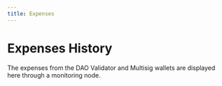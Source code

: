 ```yaml
---
title: Expenses
---
```



# Expenses History

The expenses from the DAO Validator and Multisig wallets are displayed here through a monitoring node.

<SpendingTable />